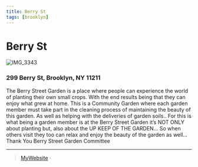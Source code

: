 ```yaml
---
title: Berry St
tags: [brooklyn]
---
```

# Berry St

![IMG_3343](https://user-images.githubusercontent.com/22154417/159124108-0e824aa2-b588-4245-bef1-16fb81da7623.JPG)


### 299 Berry St, Brooklyn, NY 11211

The Berry Street Garden is a place where people
can experience the world of planting their own
small crops.
With the end results being that they can enjoy
what grew at home.
This is a Community Garden where each garden member must take part in the cleaning process of maintaining the beauty of this garden.
As well as helping with the deliveries of garden soils..
For this is what being a garden member is at the Berry Street Garden it’s NOT ONLY about planting but, also about the UP KEEP OF THE GARDEN...
So when others visit they too can relax and enjoy the beauty of the garden as well...
Thank You
Berry Street Garden Committee

---
> [MyWebsite](https://www.facebook.com/BerryStreetGarden/)&nbsp;&middot;&nbsp;




